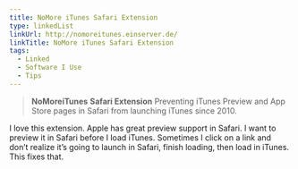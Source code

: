 ```yaml
---
title: NoMore iTunes Safari Extension
type: linkedList
linkUrl: http://nomoreitunes.einserver.de/
linkTitle: NoMore iTunes Safari Extension
tags:
  - Linked
  - Software I Use
  - Tips
---
```


> **NoMoreiTunes**
> **Safari Extension**
> Preventing iTunes Preview and App Store pages in Safari from launching iTunes since 2010.

I love this extension. Apple has great preview support in Safari. I want to preview it in Safari before I load iTunes. Sometimes I click on a link and don’t realize it’s going to launch in Safari, finish loading, then load in iTunes. This fixes that.
